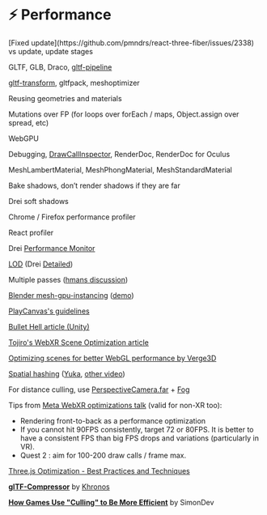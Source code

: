 
# ⚡ Performance

<Todo>
[Fixed update](https://github.com/pmndrs/react-three-fiber/issues/2338) vs update, update stages

GLTF, GLB, Draco, [gltf-pipeline](https://github.com/CesiumGS/gltf-pipeline)

[gltf-transform](https://github.com/donmccurdy/glTF-Transform), gltfpack, meshoptimizer

Reusing geometries and materials

Mutations over FP (for loops over forEach / maps, Object.assign over spread, etc)

WebGPU

Debugging, [DrawCallInspector](https://www.notion.so/Web-Game-Dev-47e5753ac1064f269336d5e20ff509c4), RenderDoc, RenderDoc for Oculus

MeshLambertMaterial, MeshPhongMaterial, MeshStandardMaterial

Bake shadows, don’t render shadows if they are far

Drei soft shadows

Chrome / Firefox performance profiler

React profiler

Drei [Performance Monitor](https://github.com/pmndrs/drei#performancemonitor)

[LOD](https://threejs.org/docs/#api/en/objects/LOD) (Drei [Detailed](https://github.com/pmndrs/drei#detailed))

Multiple passes ([hmans discussion](https://discord.com/channels/@me/955885416148520980/1031851796903243776))

[Blender mesh-gpu-instancing](https://github.com/takahirox/glTF-Blender-IO-EXT-mesh-gpu-instancing) ([demo](https://www.reddit.com/r/threejs/comments/yw1yw8/2000_chairs_created_with_blenders_geometry_nodes/))

[PlayCanvas's guidelines](https://developer.playcanvas.com/en/user-manual/optimization/guidelines/)

[Bullet Hell article (Unity)](https://blog.littlepolygon.com/posts/bullets/)

[Tojiro's WebXR Scene Optimization article](https://toji.dev/webxr-scene-optimization/)

[Optimizing scenes for better WebGL performance by Verge3D](https://www.soft8soft.com/docs/manual/en/introduction/Optimizing-WebGL-performance.html)

[Spatial hashing](https://www.youtube.com/watch?v=sx4IIQL0x7c) ([Yuka](https://github.com/Mugen87/yuka/tree/master/src/partitioning), [other video](https://www.youtube.com/watch?v=i0OHeCj7SOw))

For distance culling, use [PerspectiveCamera.far](https://threejs.org/docs/index.html#api/en/cameras/PerspectiveCamera.far) + [Fog](https://threejs.org/docs/#api/en/scenes/Fog)

Tips from [Meta WebXR optimizations talk](https://web.facebook.com/watch/?v=573587777089806) (valid for non-XR too):

- Rendering front-to-back as a performance optimization
- If you cannot hit 90FPS consistently, target 72 or 80FPS. It is better to have a consistent FPS than big FPS drops and variations (particularly in VR).
- Quest 2 : aim for 100-200 draw calls / frame max.

[Three.js Optimization - Best Practices and Techniques](https://www.youtube.com/watch?v=dc5iJVInpPY)

[**glTF-Compressor**](https://github.khronos.org/glTF-Compressor-Release/) by
[Khronos](https://www.khronos.org/)

[**How Games Use "Culling" to Be More Efficient**](https://www.youtube.com/watch?v=CHYxjpYep_M) by SimonDev

</Todo>
